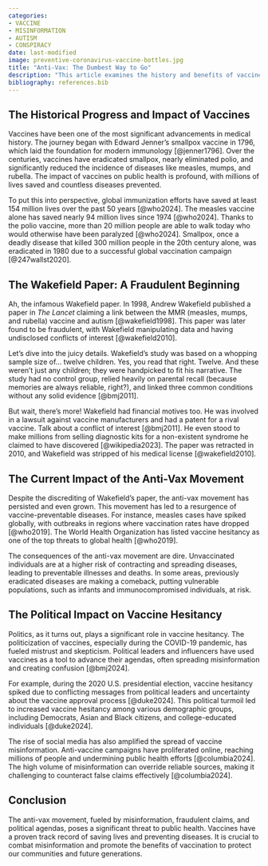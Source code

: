 ```yaml
---
categories:
- VACCINE
- MISINFORMATION
- AUTISM
- CONSPIRACY
date: last-modified
image: preventive-coronavirus-vaccine-bottles.jpg
title: "Anti-Vax: The Dumbest Way to Go"
description: "This article examines the history and benefits of vaccines, debunks Andrew Wakefield's fraudulent claims linking vaccines to autism, and discusses the harmful effects of the anti-vax movement, including disease resurgence and political influence on vaccine hesitancy. It underscores the need to fight misinformation to safeguard public health."
bibliography: references.bib
---
```


## The Historical Progress and Impact of Vaccines

Vaccines have been one of the most significant advancements in medical history. The journey began with Edward Jenner's smallpox vaccine in 1796, which laid the foundation for modern immunology [@jenner1796]. Over the centuries, vaccines have eradicated smallpox, nearly eliminated polio, and significantly reduced the incidence of diseases like measles, mumps, and rubella. The impact of vaccines on public health is profound, with millions of lives saved and countless diseases prevented.

To put this into perspective, global immunization efforts have saved at least 154 million lives over the past 50 years [@who2024]. The measles vaccine alone has saved nearly 94 million lives since 1974 [@who2024]. Thanks to the polio vaccine, more than 20 million people are able to walk today who would otherwise have been paralyzed [@who2024]. Smallpox, once a deadly disease that killed 300 million people in the 20th century alone, was eradicated in 1980 due to a successful global vaccination campaign [@247wallst2020].

## The Wakefield Paper: A Fraudulent Beginning

Ah, the infamous Wakefield paper. In 1998, Andrew Wakefield published a paper in *The Lancet* claiming a link between the MMR (measles, mumps, and rubella) vaccine and autism [@wakefield1998]. This paper was later found to be fraudulent, with Wakefield manipulating data and having undisclosed conflicts of interest [@wakefield2010]. 

Let's dive into the juicy details. Wakefield's study was based on a whopping sample size of... twelve children. Yes, you read that right. Twelve. And these weren't just any children; they were handpicked to fit his narrative. The study had no control group, relied heavily on parental recall (because memories are always reliable, right?), and linked three common conditions without any solid evidence [@bmj2011].

But wait, there's more! Wakefield had financial motives too. He was involved in a lawsuit against vaccine manufacturers and had a patent for a rival vaccine. Talk about a conflict of interest [@bmj2011]. He even stood to make millions from selling diagnostic kits for a non-existent syndrome he claimed to have discovered [@wikipedia2023]. The paper was retracted in 2010, and Wakefield was stripped of his medical license [@wakefield2010]. 

## The Current Impact of the Anti-Vax Movement

Despite the discrediting of Wakefield's paper, the anti-vax movement has persisted and even grown. This movement has led to a resurgence of vaccine-preventable diseases. For instance, measles cases have spiked globally, with outbreaks in regions where vaccination rates have dropped [@who2019]. The World Health Organization has listed vaccine hesitancy as one of the top threats to global health [@who2019].

The consequences of the anti-vax movement are dire. Unvaccinated individuals are at a higher risk of contracting and spreading diseases, leading to preventable illnesses and deaths. In some areas, previously eradicated diseases are making a comeback, putting vulnerable populations, such as infants and immunocompromised individuals, at risk.

## The Political Impact on Vaccine Hesitancy

Politics, as it turns out, plays a significant role in vaccine hesitancy. The politicization of vaccines, especially during the COVID-19 pandemic, has fueled mistrust and skepticism. Political leaders and influencers have used vaccines as a tool to advance their agendas, often spreading misinformation and creating confusion [@bmj2024]. 

For example, during the 2020 U.S. presidential election, vaccine hesitancy spiked due to conflicting messages from political leaders and uncertainty about the vaccine approval process [@duke2024]. This political turmoil led to increased vaccine hesitancy among various demographic groups, including Democrats, Asian and Black citizens, and college-educated individuals [@duke2024].

The rise of social media has also amplified the spread of vaccine misinformation. Anti-vaccine campaigns have proliferated online, reaching millions of people and undermining public health efforts [@columbia2024]. The high volume of misinformation can override reliable sources, making it challenging to counteract false claims effectively [@columbia2024].

## Conclusion

The anti-vax movement, fueled by misinformation, fraudulent claims, and political agendas, poses a significant threat to public health. Vaccines have a proven track record of saving lives and preventing diseases. It is crucial to combat misinformation and promote the benefits of vaccination to protect our communities and future generations.
